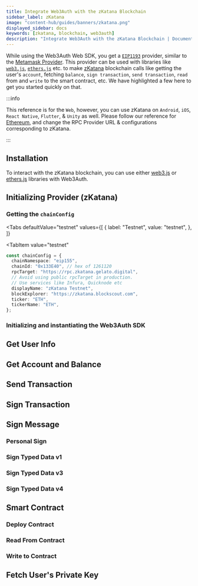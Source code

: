 ```yaml
---
title: Integrate Web3Auth with the zKatana Blockchain
sidebar_label: zKatana
image: "content-hub/guides/banners/zkatana.png"
displayed_sidebar: docs
keywords: [zkatana, blockchain, web3auth]
description: "Integrate Web3Auth with the zKatana Blockchain | Documentation - Web3Auth"
---
```



While using the Web3Auth Web SDK, you get a [`EIP1193`](https://eips.ethereum.org/EIPS/eip-1193) provider, similar to the
[Metamask Provider](https://docs.metamask.io/guide/ethereum-provider.html). This provider can be used with libraries like
[`web3.js`](https://web3js.readthedocs.io/en/v1.2.8/getting-started.html), [`ethers.js`](https://docs.ethers.io/v5/getting-started/) etc. to make
[zKatana](https://astar.network/) blockchain calls like getting the user's `account`, fetching `balance`, `sign transaction`, `send transaction`,
`read` from and `write` to the smart contract, etc. We have highlighted a few here to get you started quickly on that.

:::info

This reference is for the `Web`, however, you can use zKatana on `Android`, `iOS`, `React Native`, `Flutter`, & `Unity` as well. Please follow our
reference for [Ethereum](/connect-blockchain/ethereum/), and change the RPC Provider URL & configurations corresponding to zKatana.

:::

## Installation

To interact with the zKatana blockchain, you can use either [web3.js](https://web3js.readthedocs.io/en/v1.2.8/getting-started.html) or
[ethers.js](https://docs.ethers.io/v5/getting-started/) libraries with Web3Auth.

<InstallationSnippet />

## Initializing Provider (zKatana)

### Getting the `chainConfig`

<Tabs
 defaultValue="testnet"
  values={[
    { label: "Testnet", value: "testnet", },
  ]}
>

<TabItem
  value="testnet"
>

```typescript
const chainConfig = {
  chainNamespace: "eip155",
  chainId: "0x133E40", // hex of 1261120
  rpcTarget: "https://rpc.zkatana.gelato.digital",
  // Avoid using public rpcTarget in production.
  // Use services like Infura, Quicknode etc
  displayName: "zKatana Testnet",
  blockExplorer: "https://zkatana.blockscout.com",
  ticker: "ETH",
  tickerName: "ETH",
};
```

</TabItem>
</Tabs>

### Initializing and instantiating the Web3Auth SDK

<InitializeWeb3Auth />

## Get User Info

<GetUserInfoSnippet />

## Get Account and Balance

<GetAccountAndBalanceSnippet />

## Send Transaction

<SendTransactionSnippet />

## Sign Transaction

<SignTransactionSnippet />

## Sign Message

### Personal Sign

<SignPersonalMessageSnippet />

### Sign Typed Data v1

<SignTypedDataV1Snippet />

### Sign Typed Data v3

<SignTypedDataV3Snippet />

### Sign Typed Data v4

<SignTypedDataV4Snippet />

## Smart Contract

<SmartContractSoliditySnippet />

### Deploy Contract

<DeployContractSolidityDeploySnippet />

### Read From Contract

<DeployContractSolidityReadSnippet />

### Write to Contract

<DeployContractSolidityWriteSnippet />

## Fetch User's Private Key

<FetchUserPrivateKeySnippet />
